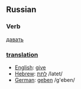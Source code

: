==Russian==
===Verb===
[[:ru:давать|давать]]

===[[translation]]===
*[[English]]: [[give]] 
*[[Hebrew]]: [[לתת]] /latet/
*[[German]]: [[geben]] /g'eben/